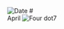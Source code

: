 
<Image src="/title-imprint.png" height={50} width={50} alt="Date" className="title-imprint"/>
# <div id="date">April <Image className="four-dot" src="/four-dot.png" height={15} width={15} alt="Four dot" />7</div>

